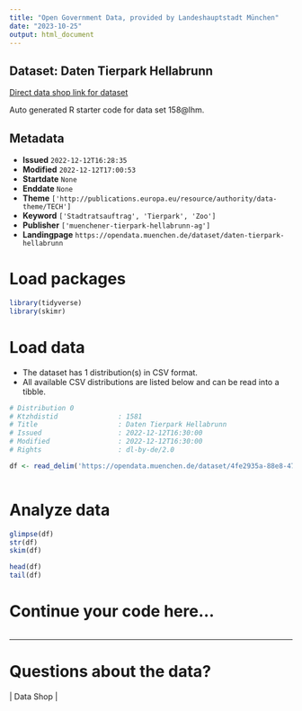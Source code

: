 ```yaml
---
title: "Open Government Data, provided by Landeshauptstadt München"
date: "2023-10-25"
output: html_document
---
```


## Dataset: Daten Tierpark Hellabrunn

[Direct data shop link for dataset](https://opendata.muenchen.de/dataset/daten-tierpark-hellabrunn)

Auto generated R starter code for data set 158@lhm.

## Metadata

- **Issued** `2022-12-12T16:28:35`
- **Modified** `2022-12-12T17:00:53`
- **Startdate** `None`
- **Enddate** `None`
- **Theme** `['http://publications.europa.eu/resource/authority/data-theme/TECH']`
- **Keyword** `['Stadtratsauftrag', 'Tierpark', 'Zoo']`
- **Publisher** `['muenchener-tierpark-hellabrunn-ag']`
- **Landingpage** `https://opendata.muenchen.de/dataset/daten-tierpark-hellabrunn`


# Load packages

```r

library(tidyverse)
library(skimr)

```

# Load data

-   The dataset has 1 distribution(s) in CSV format.
-   All available CSV distributions are listed below and can be read into a tibble.

```r

# Distribution 0
# Ktzhdistid               : 1581
# Title                    : Daten Tierpark Hellabrunn
# Issued                   : 2022-12-12T16:30:00
# Modified                 : 2022-12-12T16:30:00
# Rights                   : dl-by-de/2.0

df <- read_delim('https://opendata.muenchen.de/dataset/4fe2935a-88e8-4752-b5b4-2d282cb911f7/resource/82c679fe-97f3-4e97-8fd2-d5839f0b8856/download/datensatze-tierpark-fur-open-data-portal.csv')



```

# Analyze data

```r

glimpse(df)
str(df)
skim(df)

head(df)
tail(df)

```

# Continue your code here...

```r

```

------------------------------------------------------------------------

# Questions about the data?

 | Data Shop | 
